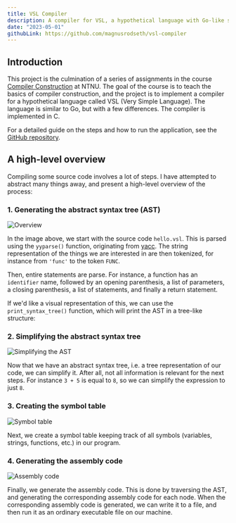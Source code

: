 ```yaml
---
title: VSL Compiler
description: A compiler for VSL, a hypothetical language with Go-like syntax. Implemented in C.
date: "2023-05-01"
githubLink: https://github.com/magnusrodseth/vsl-compiler
---
```


## Introduction

This project is the culmination of a series of assignments in the course [Compiler Construction](https://www.ntnu.edu/studies/courses/TDT4205#tab=omEmnet) at NTNU. The goal of the course is to teach the basics of compiler construction, and the project is to implement a compiler for a hypothetical language called VSL (Very Simple Language). The language is similar to Go, but with a few differences. The compiler is implemented in C.

For a detailed guide on the steps and how to run the application, see the [GitHub repository](https://github.com/magnusrodseth/vsl-compiler).

## A high-level overview

Compiling some source code involves a lot of steps. I have attempted to abstract many things away, and present a high-level overview of the process:

### 1. Generating the abstract syntax tree (AST)

![Overview](/projects/school/vsl-compiler/overview.png)

In the image above, we start with the source code `hello.vsl`. This is parsed using the `yyparse()` function, originating from [yacc](https://no.wikipedia.org/wiki/Yacc). The string representation of the things we are interested in are then tokenized, for instance from `'func'` to the token `FUNC`.

Then, entire statements are parse. For instance, a function has an `identifier` name, followed by an opening parenthesis, a list of parameters, a closing parenthesis, a list of statements, and finally a return statement.

If we'd like a visual representation of this, we can use the `print_syntax_tree()` function, which will print the AST in a tree-like structure:

### 2. Simplifying the abstract syntax tree

![Simplifying the AST](/projects/school/vsl-compiler/simplified.png)

Now that we have an abstract syntax tree, i.e. a tree representation of our code, we can simplify it. After all, not all information is relevant for the next steps. For instance `3 + 5` is equal to `8`, so we can simplify the expression to just `8`.

### 3. Creating the symbol table

![Symbol table](/projects/school/vsl-compiler/symbol-table.png)

Next, we create a symbol table keeping track of all symbols (variables, strings, functions, etc.) in our program.

### 4. Generating the assembly code

![Assembly code](/projects/school/vsl-compiler/assembly.png)

Finally, we generate the assembly code. This is done by traversing the AST, and generating the corresponding assembly code for each node. When the corresponding assembly code is generated, we can write it to a file, and then run it as an ordinary executable file on our machine.

